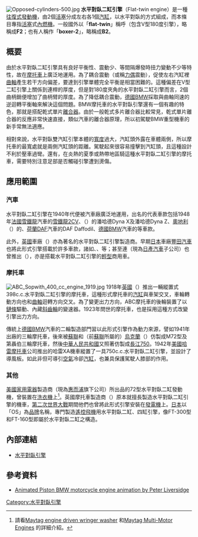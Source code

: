 {{noteTA
|T=zh-cn:水平对置二缸发动机; zh-tw:水平對臥二缸引擎; zh-hk:水平對向二缸引擎
|1=zh-hans:发动机; zh-hant:引擎;
|2=zh-cn:斯巴鲁汽车; zh-tw:速霸陸汽車; zh-hk:富士汽車
}}

[[File:Opposed-cylinders-500.jpg|thumb]]
'''水平對臥二缸引擎'''（Flat-twin engine）是一種[[往復式發動機|往復式發動機]]，由2個[[活塞|活塞]]分成左右各1個[[汽缸|汽缸]]，以水平對臥的方式組成，而本條目專指[[活塞|活塞]]式[[內燃機|內燃機]]。一般國外以「'''flat-twin'''」稱呼（包含V型180度引擎），略稱成'''F2'''；也有人稱作「'''boxer-2'''」，略稱成'''B2'''。

== 概要 ==
由於水平對臥二缸引擎具有良好平衡性、震動少、等間隔爆發時扭力變動不少等特性，故在[[摩托車|摩托車]]上廣泛地運用。為了耦合震動（或稱[[力偶|力偶]]震動），促使左右汽缸裡[[曲軸|曲軸]]產生若干方向偏差，要達到引擎單體完全平衡是相當困難的。這種偏差在V型二缸引擎上關係到連桿的厚度，但是對180度夾角的水平對臥二缸引擎而言，2個曲柄銷便增加了曲柄臂的厚度。為了降低耦合震動，[[德國|德國]][[BMW|BMW]]採取與曲軸同速的逆迴轉平衡軸來解決這個問題。BMW摩托車的水平對臥引擎還有一個有趣的特色，那就是搭配乾式單片[[離合器|離合器]]。由於一般乾式多片離合器比較常見，乾式單片離合器的反應非常快速直接，類似汽車的離合器原理，所以初駕駛BMW重型機車的新手常無法適應。

相對來說，水平對臥雙汽缸引擎本體的[[寬度|寬度]]過大，汽缸頭外露在車體兩側，所以摩托車的最寬處就是兩側汽缸頭的距離。駕駛起來很容易撞擊到汽缸頭，且這種設計不利於壓車過彎。還有，在炎熱的夏季或熱帶地區騎這種水平對臥二缸引擎的摩托車，需要特別注意足部是否觸碰引擎遭到燙傷。

== 應用範圍 ==
=== 汽車 ===
水平對臥二缸引擎在1940年代便被汽車廠廣泛地運用，出名的代表車款包括1948年[[法國|法國]][[雪鐵龍|雪鐵龍]]汽車的[[雪鐵龍2CV|雪鐵龍2CV]]、{{link-en|潘哈德公司|Panhard}}（{{lang|en|Panhard}}）的潘哈德Dyna X及潘哈德Dyna Z、[[奧地利|奧地利]]{{link-en|施泰爾-戴姆勒-普赫公司|Steyr-Daimler-Puch}}（{{lang|en|Steyr-Daimler-Puch}}）的{{link-en|普赫500|Puch 500}}、[[荷蘭|荷蘭]][[DAF|DAF]]汽車的DAF Daffodil、[[德國|德國]][[BMW|BMW]]汽車的{{link-en|BMW 600|BMW 600}}等車款。

此外，[[英國|英國]]車廠{{link-en|喬維特汽車|Jowett Cars}}（{{lang|en|Jowett}}）亦為著名的水平對臥二缸引擎製造商。早期[[日本|日本]]車廠[[豐田汽車|豐田汽車]]也將此形式引擎搭載於許多車款，諸如{{link-ja|豐田Publica|トヨタ・パブリカ}}、{{link-ja|豐田Sports 800|トヨタ・スポーツ800}}、{{link-ja|豐田Miniace|トヨタ・ミニエース}}等；甚至連{{link-ja|愛知機械工業|愛知機械工業}}（現為[[日產汽車|日產汽車]]子公司）也曾推出{{link-ja|柯尼360|コニー・360}}（{{lang|ja|コニー・360}}），亦是搭載水平對臥二缸引擎的[[輕型車|輕型]]商用車。

=== 摩托車 ===
[[File:ABC_Sopwith_400_cc_engine_1919.jpg|thumb]]
1918年[[英國|英國]]{{link-en|ABC摩托車公司|ABC motorcycles}}（{{lang|en|ABC Motors Ltd}}）推出一輛縱置式398c.c.水平對臥二缸引擎的摩托車，這種形式摩托車的[[汽缸|汽缸]]與車架交叉，車輪轉動方向也和[[曲軸|曲軸]]迴轉方向交叉。為了變更出力方向，ABC摩托車的後輪裝置了以[[滚子链|鏈條]]驅動、內藏[[齿轮#斜齿轮|斜齒輪]]的變速器。1923年問世的{{link-en|BMW R32|BMW R32}}摩托車，也是採用這種方式改變引擎出力方向。

傳統上[[德國|德國]][[BMW|BMW]]汽車的二輪製造部門{{link-en|BMW Motorrad|BMW Motorrad}}習以此形式引擎作為動力來源，譬如1941年出廠的{{link-en|BMW R75|BMW R75}}三輪摩托車，後來被[[蘇聯|蘇聯]]{{link-en|IMZ-Ural|IMZ-Ural}}和（前[[蘇聯|蘇聯]]所屬的）[[烏克蘭|烏克蘭]]{{link-en|第聶伯|Dnepr (motorcycle)}}（{{lang|en|Dnepr}}）仿製成M72型及第聶伯三輪摩托車，然後[[中華人民共和國|中華人民共和國]]又照著仿製成[[長江750|長江750]]。1942年[[美國|美國]][[哈雷摩托車|哈雷摩托車]]公司推出的哈雷XA機車縱置了一具750c.c.水平對臥二缸引擎，並設計了導風板。如此非但可導引[[空氣|空氣]]冷卻[[汽缸|汽缸]]，也兼具保護駕駛人膝部的作用。

=== 其他 ===
[[美國|美國]][[家用電器|家用電器]]製造商{{link-en|美泰克|Maytag}}（現為[[惠而浦|惠而浦]]旗下公司）所出品的72型水平對臥二缸發動機，曾裝置在[[洗衣機|洗衣機]]上<ref>請看{{en}}[http://www.herculesengines.com/Maytag/Default.htm Maytag engine driven wringer washer] {{Wayback|url=http://www.herculesengines.com/Maytag/Default.htm |date=20100117011736 }}和[http://www.maytagclub.com/page-37.htm Maytag Multi-Motor Engines] {{Wayback|url=http://www.maytagclub.com/page-37.htm |date=20090527131149 }}的詳細介紹。</ref>。英國摩托車製造商{{link-en|道格拉斯機車|Douglas (motorcycles)}}（{{lang|en|Douglas}}）原本就擅長製造水平對臥二缸引擎的機車，[[第二次世界大戰|第二次世界大戰]]期間他們也曾將此形式引擎安裝在[[發電機|發電機]]上。[[日本|日本]]{{link-jp|小川精機|小川精機}}以「OS」為[[品牌|品牌]]名稱，專門製造[[遙控飛機|遙控飛機]]用水平對臥二缸、四缸引擎，像FT-300型和FT-160型即屬於水平對臥二缸之構造。

== 內部連結 ==
* [[水平對臥引擎|水平對臥引擎]]

== 參考資料 ==
* {{en}}[http://www.animatedpiston.com/BMW.htm Animated Piston BMW motorcycle engine animation by Peter Liversidge] {{Wayback|url=http://www.animatedpiston.com/BMW.htm |date=20080310232558 }}
{{reflist}}

[[Category:水平對臥引擎|Category:水平對臥引擎]]